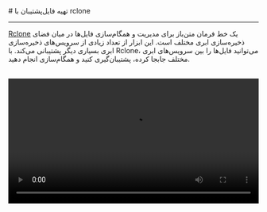 

<Layout>
<Head>
<title>مستندات تهیه فایل پشتیبان با rclone از Object Storage - لیارا</title>
<meta property="og:title" content="مستندات خدمات رایانش ابری لیارا" />
<meta property="og:description" content="مستندات مربوط به نحوه تهیه فایل پشتیبان از باکت با rclone در فضای ذخیره‌سازی ابری در لیارا"  />
<meta property="og:image" content="https://media.liara.ir/logos/liara-poster.jpg" />
</Head>
# تهیه فایل‌پشتیبان با rclone
<hr className="mb-2" />

<a href="https://rclone.org/" className="text-[#2196f3] ">Rclone</a> یک خط فرمان متن‌باز برای مدیریت و همگام‌سازی فایل‌ها در میان فضای ذخیره‌سازی ابری مختلف است. این ابزار از تعداد زیادی از سرویس‌های ذخیره‌سازی ابری  بسیاری دیگر پشتیبانی می‌کند. با Rclone، می‌توانید فایل‌ها را بین سرویس‌های ابری مختلف جابجا کرده، پشتیبان‌گیری کنید و همگام‌سازی انجام دهید.

<br />
<video
    src="https://media.liara.ir/rclone/rclone-bucket-backup.mp4"
    controls="controls"
    className="block w-full"
    width="100%"
/>
<br />

برای انتقال فایل‌های درون یک باکت به یک باکت دیگر در یک اکانت، در ابتدا کافیست تا برنامه Rclone را از صفحه <a href="https://rclone.org/downloads/" className="text-[#2196f3] ">Downloads</a> متناسب با سیستم عامل خود، دانلود کنید. در قدم بعد باید با اجرای دستور <Important>rclone config</Important> یک <Important>remote</Important> جدید را پیکربندی کنید:
<Asciinema id="rclone-backup-bucket" />

درنهایت شما می‌توانید با اجرای دستور زیر، یک نسخه از فایل‌های موجود در باکت موردنظرتان را در لوکال ذخیره کنید:

<div className="h-2" />
<div dir='ltr'>
<Highlight className="bash">
{`rclone copy -PM [remote]:[bucket-name] /path/to/folder`}
</Highlight>
</div>
<div className="h-2" />

برای مثال اگر یک باکت با نام <Important>app-bucket</Important> در لیارا داشته باشید، می‌توانید با اجرای دستور زیر، تمامی فایل‌های موجود در این باکت را در سیستم خود کپی کنید:

<div className="h-2" />
<div dir='ltr'>
<Highlight className="bash">
{`rclone copy -PM r1:app-bucket myfiles/`}
</Highlight>
</div>
<div className="h-2" />
<Asciinema id="rclone-bucket-backup-execute" />

</Layout>